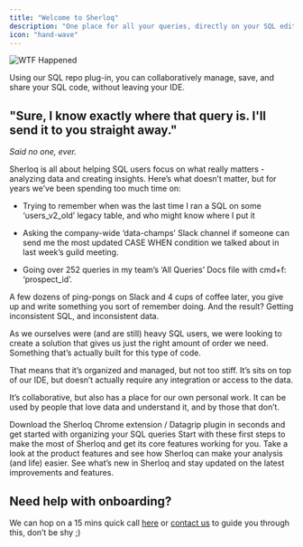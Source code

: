 ```yaml
---
title: "Welcome to Sherloq"
description: "One place for all your queries, directly on your SQL editor."
icon: "hand-wave"
---
```


![WTF Happened](/images/wtf-happened.jpeg)

Using our SQL repo plug-in, you can collaboratively manage, save, and share your SQL code, without leaving your IDE.&#x20;

## "Sure, I know exactly where that query is. I'll send it to you straight away."

*Said no one, ever.*

Sherloq is all about helping SQL users focus on what really matters - analyzing data and creating insights. Here’s what doesn’t matter, but for years we’ve been spending too much time on:

* Trying to remember when was the last time I ran a SQL on some ‘users\_v2\_old’ legacy table, and who might know where I put it

* Asking the company-wide ‘data-champs’ Slack channel if someone can send me the most updated CASE WHEN condition we talked about in last week’s guild meeting.

* Going over 252 queries in my team’s ‘All Queries’ Docs file with cmd+f: ‘prospect\_id’.

A few dozens of ping-pongs on Slack and 4 cups of coffee later, you give up and write something you sort of remember doing.
And the result? Getting inconsistent SQL, and inconsistent data.

As we ourselves were (and are still) heavy SQL users, we were looking to create a solution that gives us just the right amount of order we need. Something that’s actually built for this type of code.

That means that it’s organized and managed, but not too stiff.
It’s sits on top of our IDE, but doesn’t actually require any integration or access to the data.

It’s collaborative, but also has a place for our own personal work.
It can be used by people that love data and understand it, and by those that don’t.

<CardGroup cols={2}>
  <Card title="Download & Start" icon="download" href="/quickstart">
    Download the Sherloq Chrome extension / Datagrip plugin in seconds and get started with organizing your SQL queries
  </Card>

  <Card title="Checklist" icon="ballot-check" href="/checklist">
    Start with these first steps to make the most of Sherloq and get its core features working for you.
  </Card>

  <Card title="See features" icon="browser" href="/features">
    Take a look at the product features and see how Sherloq can make your analysis (and life) easier.
  </Card>

  <Card title="Changelog " icon="list-timeline" href="/changelog">
    See what’s new in Sherloq and stay updated on the latest improvements and features.
  </Card>
</CardGroup>

## Need help with onboarding?

We can hop on a 15 mins quick call [here](https://calendly.com/noy-twerski/hello?month=2024-10) or [contact us](/contactus) to guide you through this, don’t be shy ;)